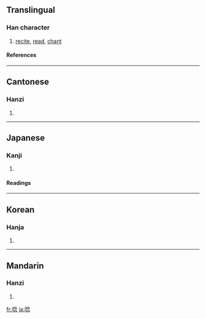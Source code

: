 ==Translingual==
===Han character===
{{Han char|rn=30|rad=口|as=08|sn=11|four=6803<sub>2</sub>|canj=口人戈心 (ROIP)}}
# [[recite]], [[read]], [[chant]]
====References====
{{Han ref|kx=0194.020|dkj=03773|dj=0414.090|hdz=10644.010|uh=5538|ud=21816|bh=B0E1|bd=45281}}
----
==Cantonese==
===Hanzi===
{{yue-hanzi|jyut=|y=nim6}}
# {{defn|Cantonese}}
----
==Japanese==
===Kanji===
{{ja-kanji|grade=|rs=口08}}
# {{defn|Japanese}} 
====Readings====
{{ja-readings|on=[[てん]] (ten)|kun=[[うなる]] (unaru), [[うなり]] (unari)}}
----
==Korean==
===Hanja===
{{ko-hanja|hangeul=[[점]], [[전]]|rv=jeom, jeon|mr=chŏm, chŏn}}
# {{defn|Korean}}
----
==Mandarin==
===Hanzi===
{{cmn-hanzi|pin=[[niàn]] ([[nian4]])|wg=nien<sup>4</sup>}}
# {{defn|Mandarin}}

[[fr:唸]]
[[ja:唸]]